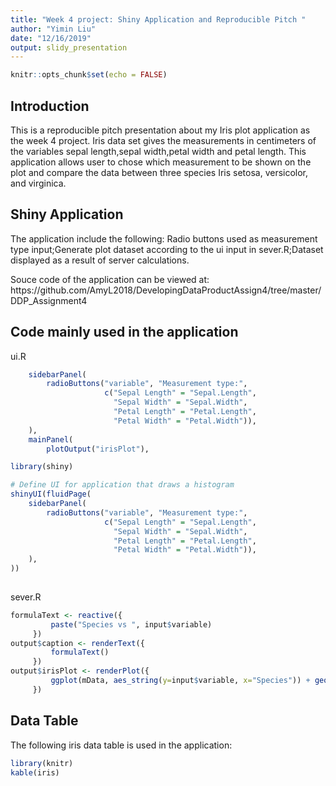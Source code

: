 ```yaml
---
title: "Week 4 project: Shiny Application and Reproducible Pitch "
author: "Yimin Liu"
date: "12/16/2019"
output: slidy_presentation
---
```


```r
knitr::opts_chunk$set(echo = FALSE)
```

## Introduction


This is a reproducible pitch presentation about my Iris plot application as the week 4 project. Iris data set gives the measurements in centimeters of the variables sepal length,sepal width,petal width and petal length. This application allows user to chose which measurement to be shown on the plot and compare the data between three species Iris setosa, versicolor, and virginica.


## Shiny Application 
The application include the following:
Radio buttons used as measurement type input;Generate plot dataset according to the ui input in sever.R;Dataset displayed as a result of server calculations.

Souce code of the application can be viewed at: https://github.com/AmyL2018/DevelopingDataProductAssign4/tree/master/DDP_Assignment4

## Code mainly used in the application
ui.R
```r
    sidebarPanel(
        radioButtons("variable", "Measurement type:",
                     c("Sepal Length" = "Sepal.Length",
                       "Sepal Width" = "Sepal.Width",
                       "Petal Length" = "Petal.Length",
                       "Petal Width" = "Petal.Width")),
    ),
    mainPanel(
        plotOutput("irisPlot"),
```

```r
library(shiny)

# Define UI for application that draws a histogram
shinyUI(fluidPage(
    sidebarPanel(
        radioButtons("variable", "Measurement type:",
                     c("Sepal Length" = "Sepal.Length",
                       "Sepal Width" = "Sepal.Width",
                       "Petal Length" = "Petal.Length",
                       "Petal Width" = "Petal.Width")),
    ),
))
    
```
sever.R
```r
formulaText <- reactive({
         paste("Species vs ", input$variable)
     })
output$caption <- renderText({
         formulaText()
     })
output$irisPlot <- renderPlot({
         ggplot(mData, aes_string(y=input$variable, x="Species")) + geom_point(colour = 'red', size = 2)
     })
```
## Data Table
The following iris data table is used in the application:
```r
library(knitr)
kable(iris)
```